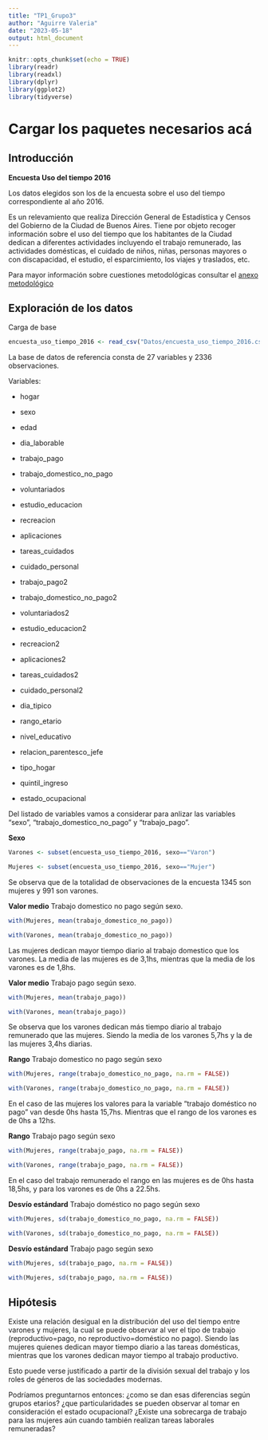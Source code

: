 ---
title: "TP1_Grupo3"
author: "Aguirre Valeria"
date: "2023-05-18"
output: html_document
---
```{r setup, include=FALSE}
knitr::opts_chunk$set(echo = TRUE)
library(readr)
library(readxl)
library(dplyr)
library(ggplot2)
library(tidyverse)
```

# Cargar los paquetes necesarios acá

## Introducción

__Encuesta Uso del tiempo 2016__

Los datos elegidos son los de la encuesta sobre el uso del tiempo correspondiente al año 2016.

Es un relevamiento que realiza Dirección General de Estadística y Censos del Gobierno de la Ciudad de Buenos Aires. Tiene por objeto recoger información sobre el uso del tiempo que los habitantes de la Ciudad dedican a diferentes actividades incluyendo el trabajo remunerado, las actividades domésticas, el cuidado de niños, niñas, personas mayores o con discapacidad, el estudio, el esparcimiento, los viajes y traslados, etc. 

Para mayor información sobre cuestiones metodológicas consultar el [anexo metodológico](https://www.estadisticaciudad.gob.ar/eyc/wp-content/uploads/2017/10/UT_CABA_2017.pdf)


## Exploración de los datos
Carga de base

```{r}
encuesta_uso_tiempo_2016 <- read_csv("Datos/encuesta_uso_tiempo_2016.csv")
```


La base de datos de referencia consta de 27 variables y 2336 observaciones. 

Variables:

- hogar
- sexo
- edad 

- dia_laborable
- trabajo_pago
- trabajo_domestico_no_pago
- voluntariados
- estudio_educacion
- recreacion
- aplicaciones
- tareas_cuidados
- cuidado_personal 

- trabajo_pago2
- trabajo_domestico_no_pago2
- voluntariados2
- estudio_educacion2
- recreacion2
- aplicaciones2
- tareas_cuidados2
- cuidado_personal2 

- dia_tipico
- rango_etario
- nivel_educativo
- relacion_parentesco_jefe
- tipo_hogar
- quintil_ingreso
- estado_ocupacional 



Del listado de variables vamos a considerar para anlizar las variables "sexo", "trabajo_domestico_no_pago" y "trabajo_pago".

__Sexo__
```{r}
Varones <- subset(encuesta_uso_tiempo_2016, sexo=="Varon") 
```

```{r}
Mujeres <- subset(encuesta_uso_tiempo_2016, sexo=="Mujer")

```

Se observa que de la totalidad de observaciones de la encuesta 1345 son mujeres y 991 son varones.

__Valor medio__ Trabajo domestico no pago según sexo.



```{r}
with(Mujeres, mean(trabajo_domestico_no_pago))
```
```{r}
with(Varones, mean(trabajo_domestico_no_pago))
```
Las mujeres dedican mayor tiempo diario al trabajo domestico que los varones. La media de las mujeres es de 3,1hs, mientras que la media de los varones es de 1,8hs.

__Valor medio__ Trabajo pago según sexo.


```{r}
with(Mujeres, mean(trabajo_pago))
```
```{r}
with(Varones, mean(trabajo_pago))
```
Se observa que los varones dedican más tiempo diario al trabajo remunerado que las mujeres. Siendo la media de los varones 5,7hs y la de las mujeres 3,4hs diarias.



__Rango__ Trabajo domestico no pago según sexo


```{r}
with(Mujeres, range(trabajo_domestico_no_pago, na.rm = FALSE)) 

```
```{r}
with(Varones, range(trabajo_domestico_no_pago, na.rm = FALSE)) 

```

En el caso de las mujeres los valores para la variable "trabajo doméstico no pago" van desde 0hs hasta 15,7hs. Mientras que el rango de los varones es de 0hs a 12hs.



__Rango__ Trabajo pago según sexo
```{r}
with(Mujeres, range(trabajo_pago, na.rm = FALSE)) 

```
```{r}
with(Varones, range(trabajo_pago, na.rm = FALSE))
```
En el caso del trabajo remunerado el rango en las mujeres es de 0hs hasta 18,5hs, y para los varones es de 0hs a 22.5hs. 



__Desvío estándard__ Trabajo doméstico no pago según sexo
```{r}
with(Mujeres, sd(trabajo_domestico_no_pago, na.rm = FALSE)) 

```
```{r}
with(Varones, sd(trabajo_domestico_no_pago, na.rm = FALSE)) 

```


__Desvío estándard__ Trabajo pago según sexo
```{r}
with(Mujeres, sd(trabajo_pago, na.rm = FALSE)) 

```
```{r}
with(Mujeres, sd(trabajo_pago, na.rm = FALSE)) 

```




## Hipótesis
Existe una relación desigual en la distribución del uso del tiempo entre varones y mujeres, la cual se puede observar al ver el tipo de trabajo (reproductivo=pago, no reproductivo=doméstico no pago). Siendo las mujeres quienes dedican mayor tiempo diario a las tareas domésticas, mientras que los varones dedican mayor tiempo al trabajo productivo. 

Esto puede verse justificado a partir de la división sexual del trabajo y los roles de géneros de las sociedades modernas.


 Podríamos preguntarnos entonces: ¿como se dan esas diferencias según grupos etarios?
¿que particularidades se pueden observar al tomar en consideración el estado ocupacional? ¿Existe una sobrecarga de trabajo para las mujeres aún cuando también realizan tareas laborales remuneradas?



